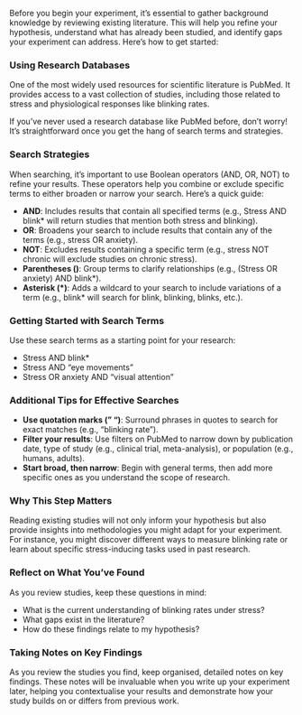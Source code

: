 Before you begin your experiment, it's essential to gather background knowledge by reviewing existing literature. This will help you refine your hypothesis, understand what has already been studied, and identify gaps your experiment can address. Here’s how to get started:

### Using Research Databases

One of the most widely used resources for scientific literature is PubMed. It provides access to a vast collection of studies, including those related to stress and physiological responses like blinking rates.

If you’ve never used a research database like PubMed before, don’t worry! It’s straightforward once you get the hang of search terms and strategies.

### Search Strategies

When searching, it’s important to use Boolean operators (AND, OR, NOT) to refine your results. These operators help you combine or exclude specific terms to either broaden or narrow your search. Here’s a quick guide:

- **AND**: Includes results that contain all specified terms (e.g., Stress AND blink* will return studies that mention both stress and blinking).
- **OR**: Broadens your search to include results that contain any of the terms (e.g., stress OR anxiety).
- **NOT**: Excludes results containing a specific term (e.g., stress NOT chronic will exclude studies on chronic stress).
- **Parentheses ()**: Group terms to clarify relationships (e.g., (Stress OR anxiety) AND blink\*).
- **Asterisk (\*)**: Adds a wildcard to your search to include variations of a term (e.g., blink* will search for blink, blinking, blinks, etc.).

### Getting Started with Search Terms

Use these search terms as a starting point for your research:

- Stress AND blink*
- Stress AND “eye movements”
- Stress OR anxiety AND “visual attention”

### Additional Tips for Effective Searches

- **Use quotation marks (" ")**: Surround phrases in quotes to search for exact matches (e.g., "blinking rate").
- **Filter your results**: Use filters on PubMed to narrow down by publication date, type of study (e.g., clinical trial, meta-analysis), or population (e.g., humans, adults).
- **Start broad, then narrow**: Begin with general terms, then add more specific ones as you understand the scope of research.

### Why This Step Matters

Reading existing studies will not only inform your hypothesis but also provide insights into methodologies you might adapt for your experiment. For instance, you might discover different ways to measure blinking rate or learn about specific stress-inducing tasks used in past research.

### Reflect on What You’ve Found

As you review studies, keep these questions in mind:

- What is the current understanding of blinking rates under stress?
- What gaps exist in the literature?
- How do these findings relate to my hypothesis?

### Taking Notes on Key Findings

As you review the studies you find, keep organised, detailed notes on key findings. These notes will be invaluable when you write up your experiment later, helping you contextualise your results and demonstrate how your study builds on or differs from previous work.
